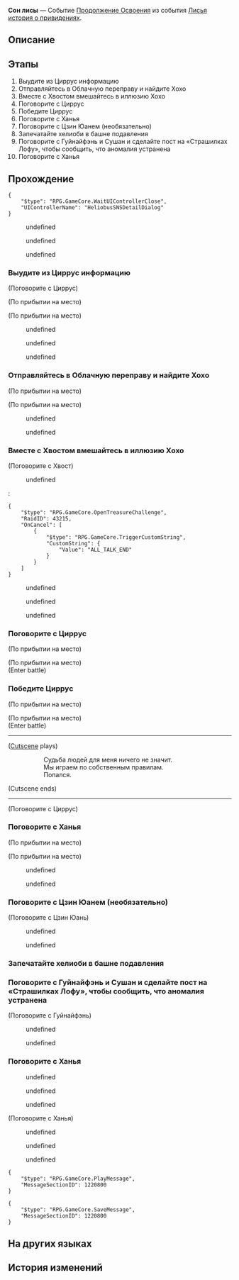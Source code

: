 {{Дополнить|Диалоги.}}
{{Миссия Инфобокс
|id              = 8015104
|Название        = 
|Изображение     = Миссия Освоения Сон лисы.png
|Тип             = Продолжение Освоения
|События         = Лисья история о привидениях
|Глава           = Лисья история о привидениях
|Условия         = Завершена [[Продолжение Освоения]] ''[[Встреча в Саду безмятежности IV]]''
|Персонажи       = Гуйнайфэнь; Задира-одноклассник; Испуганная одноклассница; Мать Хохо; Первопроходец; Посланник проводника душ; Сушан; Ханья; Хвост; Хохо; Цзин Юань; Циррус
|СтартЛокация    = Сад безмятежности
|Мир             = Лофу Сяньчжоу
|Локации         = Сад безмятежности
|Предыдущая      = Встреча в Саду безмятежности IV
|Следующая       = 
|Награды         = Опыт Освоения*600; Звёздный нефрит*60; Путеводитель путешественника*6; Очищенный эфир*5; Кредиты*60 000
}}
'''Сон лисы''' — Событие [[Продолжение Освоения]] из события [[Лисья история о привидениях]].

==Описание==
{{Описание|Хохо находит Хвоста, Циррус побеждена, и Комиссия десяти владык заключает её под замок.<br />Вы надеетесь, что Хохо сможет осознать, что она способная судья вне зависимости от своей силы и обретёт решимость.}}

==Этапы==
# Выудите из Циррус информацию
# Отправляйтесь в Облачную переправу и найдите Хохо
# Вместе с Хвостом вмешайтесь в иллюзию Хохо
# Поговорите с Циррус
# Победите Циррус
# Поговорите с Ханья
# Поговорите с Цзин Юанем (необязательно)
# Запечатайте хелиоби в башне подавления
# Поговорите с Гуйнайфэнь и Сушан и сделайте пост на «Страшилках Лофу», чтобы сообщить, что аномалия устранена
# Поговорите с Ханья

==Прохождение==
{{Дополнить}}

<pre>{
	"$type": "RPG.GameCore.WaitUIControllerClose",
	"UIControllerName": "HeliobusSNSDetailDialog"
}</pre>
<!--Unknown TalkSentence: 815111002-->
<!--Unknown TalkSentence: 815111003-->
:{{Диалог|Стрелка}} undefined
:<!--Unknown TalkSentence: 815111005-->
:<!--Unknown TalkSentence: 815111006-->
:<!--Unknown TalkSentence: 815111007-->
:<!--Unknown TalkSentence: 815111008-->
:<!--Unknown TalkSentence: 815111009-->
:<!--Unknown TalkSentence: 81511101-->
:<!--Unknown TalkSentence: 815111010-->
:<!--Unknown TalkSentence: 815111011-->
:<!--Unknown TalkSentence: 815111012-->
:<!--Unknown TalkSentence: 815111013-->
:{{Диалог|Стрелка}} undefined
:<!--Unknown TalkSentence: 815111007-->
:<!--Unknown TalkSentence: 815111008-->
:<!--Unknown TalkSentence: 815111009-->
:<!--Unknown TalkSentence: 81511101-->
:<!--Unknown TalkSentence: 815111010-->
:<!--Unknown TalkSentence: 815111011-->
:<!--Unknown TalkSentence: 815111012-->
:<!--Unknown TalkSentence: 815111013-->
:{{Диалог|Стрелка}} undefined
:<!--Unknown TalkSentence: 815111009-->
:<!--Unknown TalkSentence: 81511101-->
:<!--Unknown TalkSentence: 815111010-->
:<!--Unknown TalkSentence: 815111011-->
:<!--Unknown TalkSentence: 815111012-->
:<!--Unknown TalkSentence: 815111013-->
<!--Unknown TalkSentence: 815111009-->
<!--Unknown TalkSentence: 81511101-->
<!--Unknown TalkSentence: 815111010-->
<!--Unknown TalkSentence: 815111011-->
<!--Unknown TalkSentence: 815111012-->
<!--Unknown TalkSentence: 815111013-->
{{Диалог Конец}}

===Выудите из Циррус информацию===
{{Описание миссии|локация=Сад безмятежности|После этого внезапного инцидента вы вместе с госпожой Ханья пытаетесь выяснить потенциальное местонахождение Хохо. Вы обнаруживаете, что, казалось бы, «покорная» Циррус может хранить важную информацию о Хвосте и использовать его как приманку, чтобы заманить в ловушку Хохо.<br />Вы не уверены в этом до конца, но противостояние хитрому хелиоби кажется наиболее разумным решением.}}
{{Диалог Начало}}

;(Поговорите с Циррус)
<!--Unknown TalkSentence: 815112402-->
;(По прибытии на место)

;(По прибытии на место)
<!--Unknown TalkSentence: 815111102-->
<!--Unknown TalkSentence: 815111103-->
<!--Unknown TalkSentence: 815111104-->
:{{Диалог|Стрелка}} undefined
:{{Диалог|Стрелка}} undefined
:{{Диалог|Стрелка}} undefined
{{Диалог Конец}}

===Отправляйтесь в Облачную переправу и найдите Хохо===
{{Описание миссии|локация=Облачная переправа|С неожиданной откровенностью Циррус признаётся в своих поступках и раскрывает важную информацию о местонахождении Хохо, при этом избегая сражения с вами.<br />Хотя такое поведение вызывает подозрения, главным приоритетом остаётся спасение Хохо.}}
{{Диалог Начало}}
;(По прибытии на место)

;(По прибытии на место)
:{{tx}}
:{{Чёрный экран|undefined}}
<!--Unknown TalkSentence: 815111202-->
<!--Unknown TalkSentence: 815111203-->
<!--Unknown TalkSentence: 815111204-->
<!--Unknown TalkSentence: 815111205-->
<!--Unknown TalkSentence: 815111206-->
:{{Диалог|Стрелка}} undefined
:<!--Unknown TalkSentence: 815111208-->
:<!--Unknown TalkSentence: 815111209-->
:<!--Unknown TalkSentence: 815111210-->
:<!--Unknown TalkSentence: 815111211-->
:<!--Unknown TalkSentence: 815111212-->
:<!--Unknown TalkSentence: 815111213-->
:<!--Unknown TalkSentence: 815111214-->
:<!--Unknown TalkSentence: 815111215-->
:<!--Unknown TalkSentence: 815111216-->
:<!--Unknown TalkSentence: 815111217-->
:<!--Unknown TalkSentence: 815111218-->
:{{Диалог|Стрелка}} undefined
:<!--Unknown TalkSentence: 815111210-->
:<!--Unknown TalkSentence: 815111211-->
:<!--Unknown TalkSentence: 815111212-->
:<!--Unknown TalkSentence: 815111213-->
:<!--Unknown TalkSentence: 815111214-->
:<!--Unknown TalkSentence: 815111215-->
:<!--Unknown TalkSentence: 815111216-->
:<!--Unknown TalkSentence: 815111217-->
:<!--Unknown TalkSentence: 815111218-->
<!--Unknown TalkSentence: 815111210-->
<!--Unknown TalkSentence: 815111211-->
<!--Unknown TalkSentence: 815111212-->
<!--Unknown TalkSentence: 815111213-->
<!--Unknown TalkSentence: 815111214-->
<!--Unknown TalkSentence: 815111215-->
<!--Unknown TalkSentence: 815111216-->
<!--Unknown TalkSentence: 815111217-->
<!--Unknown TalkSentence: 815111218-->
:{{tx}}
{{Диалог Конец}}

===Вместе с Хвостом вмешайтесь в иллюзию Хохо===
{{Описание миссии|локация=Облачная переправа|Хелиоби запечатал все пять чувств Хохо, из-за чего использование гармонического колокольчика становится неэффективным. К счастью, господин Хвост вовремя подоспел. «Использовать одного хелиоби для изгнания другого» - это поистине новый способ экзорцизма.<br />Пришло время позволить господину Хвосту проникнуть в иллюзию.}}
{{Диалог Начало}}

;(Поговорите с Хвост)
<!--Unknown TalkSentence: 815111402-->
:{{Диалог|Стрелка}} undefined
:<!--Unknown TalkSentence: 815111404-->
:<pre>{
	"$type": "RPG.GameCore.OpenTreasureChallenge",
	"RaidID": 43215,
	"OnCancel": [
		{
			"$type": "RPG.GameCore.TriggerCustomString",
			"CustomString": {
				"Value": "ALL_TALK_END"
			}
		}
	]
}</pre>
:{{Диалог|Выход}} undefined
:<!--Unknown TalkSentence: 815111406-->
:<!--Unknown TalkSentence: 815111407-->
<!--Unknown TalkSentence: 815111502-->
<!--Unknown TalkSentence: 815111503-->
<!--Unknown TalkSentence: 815111504-->
<!--Unknown TalkSentence: 815111505-->
<!--Unknown TalkSentence: 815111506-->
<!--Unknown TalkSentence: 815111507-->
<!--Unknown TalkSentence: 815111508-->
<!--Unknown TalkSentence: 815111509-->
<!--Unknown TalkSentence: 815111510-->
<!--Unknown TalkSentence: 815111511-->
<!--Unknown TalkSentence: 815111512-->
:{{Диалог|Стрелка}} undefined
:<!--Unknown TalkSentence: 815111514-->
:<!--Unknown TalkSentence: 815111515-->
:<!--Unknown TalkSentence: 815111516-->
:<!--Unknown TalkSentence: 815111517-->
:<!--Unknown TalkSentence: 815111518-->
:<!--Unknown TalkSentence: 815111519-->
::{{tx}}
:{{Диалог|Стрелка}} undefined
:<!--Unknown TalkSentence: 815111517-->
:<!--Unknown TalkSentence: 815111518-->
:<!--Unknown TalkSentence: 815111519-->
::{{tx}}
<!--Unknown TalkSentence: 815111517-->
<!--Unknown TalkSentence: 815111518-->
<!--Unknown TalkSentence: 815111519-->
:{{tx}}
{{Диалог Конец}}

===Поговорите с Циррус===
{{Описание миссии|локация=Сад безмятежности|Пока судей не было в Саду безмятежности, Циррус воспользовалась шансом и вновь набралась сил. Очевидно, её планы снова провалились.<br />Поговорите с Циррус и выясните, что она замышляет.}}
{{Диалог Начало}}
;(По прибытии на место)

;(По прибытии на место)
:{{tx}}
;(Enter battle)
:{{Enemy List|Циррус*1/+10% НР; Призрачная стражница*4/+10% НР; Спектральная посланница-ауруматон*1/+10% НР; Зачарованное изобретение: покорный лев-дракон*5/+10% НР}}
{{Диалог Конец}}

===Победите Циррус===
{{Описание миссии|локация=Сад безмятежности|Пока судей не было в Саду безмятежности, Циррус воспользовалась шансом и вновь набралась сил. Очевидно, её планы снова провалились.<br />Циррус полагает это частью своего плана, как вынудить Цзин Юаня вступить в сражение.}}
{{Диалог Начало}}
;(По прибытии на место)

;(По прибытии на место)
:{{tx}}
;(Enter battle)
::{{tx|Enemy list missing}}
----
;([[#Gallery|Cutscene]] plays)
::Судьба людей для меня ничего не значит.
::Мы играем по собственным правилам.
::Попался.
;(Cutscene ends)
----

;(Поговорите с Циррус)
<!--Unknown TalkSentence: 502101170-->
<!--Unknown TalkSentence: 502101171-->
:{{tx}}
{{Диалог Конец}}

===Поговорите с Ханья===
{{Описание миссии|локация=Сад безмятежности|Заручившись поддержкой генерала Цзин Юаня, вы защитили Лофу от скрытой угрозы, о которой мало кто знает. Отряд Охотников за привидениями оказал вам большую услугу. Спросите госпожу Ханья, что она думает по этому поводу.}}
{{Диалог Начало}}
;(По прибытии на место)

;(По прибытии на место)
:{{tx}}
<!--Unknown TalkSentence: 815112002-->
:{{Диалог|Стрелка}} undefined
:<!--Unknown TalkSentence: 815112004-->
:<!--Unknown TalkSentence: 815112005-->
:<!--Unknown TalkSentence: 815112006-->
:<!--Unknown TalkSentence: 815112007-->
:<!--Unknown TalkSentence: 815112008-->
::{{tx}}
:{{Диалог|Стрелка}} undefined
:<!--Unknown TalkSentence: 815112006-->
:<!--Unknown TalkSentence: 815112007-->
:<!--Unknown TalkSentence: 815112008-->
::{{tx}}
<!--Unknown TalkSentence: 815112006-->
<!--Unknown TalkSentence: 815112007-->
<!--Unknown TalkSentence: 815112008-->
:{{tx}}
{{Диалог Конец}}

===Поговорите с Цзин Юанем (необязательно)===
{{Диалог Начало}}

;(Поговорите с Цзин Юань)
<!--Unknown TalkSentence: 815112102-->
:{{Диалог|Стрелка}} undefined
:{{Диалог|Стрелка}} undefined
<!--Unknown TalkSentence: 815112104-->
<!--Unknown TalkSentence: 815112107-->
<!--Unknown TalkSentence: 815112108-->
{{Диалог Конец}}

===Запечатайте хелиоби в башне подавления===
{{Описание миссии|локация=Сад безмятежности|Хороший хелиоби - пойманный хелиоби. И место ему в башне подавления Сада безмятежности.<br />Однако не будем забывать, что хелиоби, захвативший сознание Хохо, всё ещё находится внутри тыквы лунного ларца.}}
{{Диалог Начало}}


{{Диалог Конец}}

===Поговорите с Гуйнайфэнь и Сушан и сделайте пост на «Страшилках Лофу», чтобы сообщить, что аномалия устранена===
{{Описание миссии|локация=Сад безмятежности|После успешного изгнания хелиоби из Хохо ваша следующая задача - рассказать об этой победе на «Страшилках Лофу». Однако во избежание паники вы должны не только приуменьшить степень опасности этого инцидента, но и сделать акцент на победе Охотников за привидениями. Задание по написанию такой публикации ничуть не легче, чем изгнание хелиоби!}}
{{Диалог Начало}}

;(Поговорите с Гуйнайфэнь)
<!--Unknown TalkSentence: 815112202-->
<!--Unknown TalkSentence: 815112203-->
<!--Unknown TalkSentence: 815112204-->
:{{Диалог|Стрелка}} undefined
:<!--Unknown TalkSentence: 815112206-->
:<!--Unknown TalkSentence: 815112207-->
:<!--Unknown TalkSentence: 815112208-->
:<!--Unknown TalkSentence: 815112209-->
::{{tx}}
:{{Диалог|Стрелка}} undefined
:<!--Unknown TalkSentence: 815112208-->
:<!--Unknown TalkSentence: 815112209-->
::{{tx}}
<!--Unknown TalkSentence: 815112208-->
<!--Unknown TalkSentence: 815112209-->
:{{tx}}
{{Диалог Конец}}

===Поговорите с Ханья===
{{Описание миссии|локация=Сад безмятежности|Особый отряд Комиссии десяти владык по расследованию побега хелиоби завершил свою работу. Поговорите с госпожой Ханья и узнайте о будущем Охотников за привидениями.}}
{{Диалог Начало}}
<!--Unknown TalkSentence: 815113210-->
<!--Unknown TalkSentence: 815113211-->
<!--Unknown TalkSentence: 815113212-->
<!--Unknown TalkSentence: 815113213-->
<!--Unknown TalkSentence: 815113214-->
<!--Unknown TalkSentence: 815113215-->
<!--Unknown TalkSentence: 815113216-->
<!--Unknown TalkSentence: 815113217-->
<!--Unknown TalkSentence: 815113218-->
<!--Unknown TalkSentence: 815113219-->
<!--Unknown TalkSentence: 815113220-->
<!--Unknown TalkSentence: 815113221-->
<!--Unknown TalkSentence: 815113222-->
<!--Unknown TalkSentence: 815113223-->
<!--Unknown TalkSentence: 815113224-->
<!--Unknown TalkSentence: 815113225-->
<!--Unknown TalkSentence: 815113226-->
<!--Unknown TalkSentence: 815113227-->
<!--Unknown TalkSentence: 815113228-->
<!--Unknown TalkSentence: 815113229-->
<!--Unknown TalkSentence: 815113230-->
:{{Диалог|Стрелка}} undefined
:{{Диалог|Стрелка}} undefined
:{{Диалог|Стрелка}} undefined

;(Поговорите с Ханья)
<!--Unknown TalkSentence: 815113210-->
<!--Unknown TalkSentence: 815113211-->
<!--Unknown TalkSentence: 815113212-->
<!--Unknown TalkSentence: 815113213-->
<!--Unknown TalkSentence: 815113214-->
<!--Unknown TalkSentence: 815113215-->
<!--Unknown TalkSentence: 815113216-->
<!--Unknown TalkSentence: 815113217-->
<!--Unknown TalkSentence: 815113218-->
<!--Unknown TalkSentence: 815113219-->
<!--Unknown TalkSentence: 815113220-->
<!--Unknown TalkSentence: 815113221-->
<!--Unknown TalkSentence: 815113222-->
<!--Unknown TalkSentence: 815113223-->
<!--Unknown TalkSentence: 815113224-->
<!--Unknown TalkSentence: 815113225-->
<!--Unknown TalkSentence: 815113226-->
<!--Unknown TalkSentence: 815113227-->
<!--Unknown TalkSentence: 815113228-->
<!--Unknown TalkSentence: 815113229-->
<!--Unknown TalkSentence: 815113230-->
:{{Диалог|Стрелка}} undefined
:{{Диалог|Стрелка}} undefined
:{{Диалог|Стрелка}} undefined
<pre>{
	"$type": "RPG.GameCore.PlayMessage",
	"MessageSectionID": 1220800
}</pre>
<pre>{
	"$type": "RPG.GameCore.SaveMessage",
	"MessageSectionID": 1220800
}</pre>
{{Диалог Конец}}

==На других языках==
{{На других языках
|en   = Foxian Dream
|zhs  = 狐梦
|zht  = 狐夢
|ja   = 狐の夢
|ko   = 호몽(狐夢)
|es   = Sueño raposiano
|fr   = Rêve foxien
|ru   = Сон лисы
|th   = ความฝันของมนุษย์จิ้งจอก
|vi   = Giấc Mộng Hồ Ly
|de   = Wovon träumen Füchse
|id   = Mimpi Foxian
|pt   = Sonho Vulpe
}}

==История изменений==
{{История изменений|2.7}}
